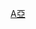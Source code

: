 {{Navbox
| name   = 亞神音樂
| title  = [[亞神音樂]]艺人（Asia Muse Entertainment）
| titlestyle = background:orange
| navbar =
| state = autocollapse
| style  = width:100%
| groupstyle = background:orange
| listclass = hlist
| group1 = 男歌手
| list1  = 
| group2 = 女歌手
| list2  = 
*[[徐佳瑩]]
*[[曾沛慈]]
*[[楊乃文]]
*[[關詩敏]]
*[[余佩真]]
*[[詹雯婷|詹雯婷 (Faye)]]
| group3 = 團體
| list3  =
*[[慢慢說樂團]]
*[[無限融合樂團]]
*[[房東的貓]]（青柴文化）
}}<noinclude>

[[Category:台灣藝人經紀公司模板|A亞]]
</noinclude>